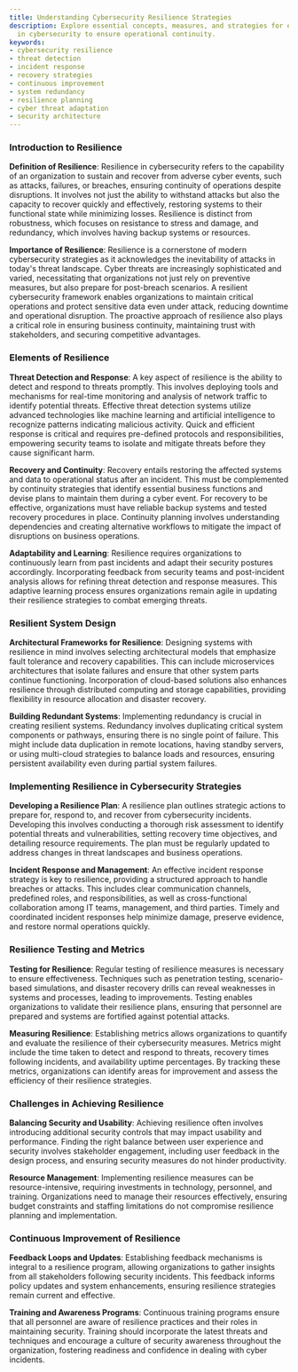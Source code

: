 ```yaml
---
title: Understanding Cybersecurity Resilience Strategies
description: Explore essential concepts, measures, and strategies for enhancing resilience
  in cybersecurity to ensure operational continuity.
keywords:
- cybersecurity resilience
- threat detection
- incident response
- recovery strategies
- continuous improvement
- system redundancy
- resilience planning
- cyber threat adaptation
- security architecture
---
```


### Introduction to Resilience

**Definition of Resilience**: Resilience in cybersecurity refers to the capability of an organization to sustain and recover from adverse cyber events, such as attacks, failures, or breaches, ensuring continuity of operations despite disruptions. It involves not just the ability to withstand attacks but also the capacity to recover quickly and effectively, restoring systems to their functional state while minimizing losses. Resilience is distinct from robustness, which focuses on resistance to stress and damage, and redundancy, which involves having backup systems or resources.

**Importance of Resilience**: Resilience is a cornerstone of modern cybersecurity strategies as it acknowledges the inevitability of attacks in today's threat landscape. Cyber threats are increasingly sophisticated and varied, necessitating that organizations not just rely on preventive measures, but also prepare for post-breach scenarios. A resilient cybersecurity framework enables organizations to maintain critical operations and protect sensitive data even under attack, reducing downtime and operational disruption. The proactive approach of resilience also plays a critical role in ensuring business continuity, maintaining trust with stakeholders, and securing competitive advantages.

### Elements of Resilience

**Threat Detection and Response**: A key aspect of resilience is the ability to detect and respond to threats promptly. This involves deploying tools and mechanisms for real-time monitoring and analysis of network traffic to identify potential threats. Effective threat detection systems utilize advanced technologies like machine learning and artificial intelligence to recognize patterns indicating malicious activity. Quick and efficient response is critical and requires pre-defined protocols and responsibilities, empowering security teams to isolate and mitigate threats before they cause significant harm.

**Recovery and Continuity**: Recovery entails restoring the affected systems and data to operational status after an incident. This must be complemented by continuity strategies that identify essential business functions and devise plans to maintain them during a cyber event. For recovery to be effective, organizations must have reliable backup systems and tested recovery procedures in place. Continuity planning involves understanding dependencies and creating alternative workflows to mitigate the impact of disruptions on business operations.

**Adaptability and Learning**: Resilience requires organizations to continuously learn from past incidents and adapt their security postures accordingly. Incorporating feedback from security teams and post-incident analysis allows for refining threat detection and response measures. This adaptive learning process ensures organizations remain agile in updating their resilience strategies to combat emerging threats.

### Resilient System Design

**Architectural Frameworks for Resilience**: Designing systems with resilience in mind involves selecting architectural models that emphasize fault tolerance and recovery capabilities. This can include microservices architectures that isolate failures and ensure that other system parts continue functioning. Incorporation of cloud-based solutions also enhances resilience through distributed computing and storage capabilities, providing flexibility in resource allocation and disaster recovery.

**Building Redundant Systems**: Implementing redundancy is crucial in creating resilient systems. Redundancy involves duplicating critical system components or pathways, ensuring there is no single point of failure. This might include data duplication in remote locations, having standby servers, or using multi-cloud strategies to balance loads and resources, ensuring persistent availability even during partial system failures.

### Implementing Resilience in Cybersecurity Strategies

**Developing a Resilience Plan**: A resilience plan outlines strategic actions to prepare for, respond to, and recover from cybersecurity incidents. Developing this involves conducting a thorough risk assessment to identify potential threats and vulnerabilities, setting recovery time objectives, and detailing resource requirements. The plan must be regularly updated to address changes in threat landscapes and business operations.

**Incident Response and Management**: An effective incident response strategy is key to resilience, providing a structured approach to handle breaches or attacks. This includes clear communication channels, predefined roles, and responsibilities, as well as cross-functional collaboration among IT teams, management, and third parties. Timely and coordinated incident responses help minimize damage, preserve evidence, and restore normal operations quickly.

### Resilience Testing and Metrics

**Testing for Resilience**: Regular testing of resilience measures is necessary to ensure effectiveness. Techniques such as penetration testing, scenario-based simulations, and disaster recovery drills can reveal weaknesses in systems and processes, leading to improvements. Testing enables organizations to validate their resilience plans, ensuring that personnel are prepared and systems are fortified against potential attacks.

**Measuring Resilience**: Establishing metrics allows organizations to quantify and evaluate the resilience of their cybersecurity measures. Metrics might include the time taken to detect and respond to threats, recovery times following incidents, and availability uptime percentages. By tracking these metrics, organizations can identify areas for improvement and assess the efficiency of their resilience strategies.

### Challenges in Achieving Resilience

**Balancing Security and Usability**: Achieving resilience often involves introducing additional security controls that may impact usability and performance. Finding the right balance between user experience and security involves stakeholder engagement, including user feedback in the design process, and ensuring security measures do not hinder productivity.

**Resource Management**: Implementing resilience measures can be resource-intensive, requiring investments in technology, personnel, and training. Organizations need to manage their resources effectively, ensuring budget constraints and staffing limitations do not compromise resilience planning and implementation.

### Continuous Improvement of Resilience

**Feedback Loops and Updates**: Establishing feedback mechanisms is integral to a resilience program, allowing organizations to gather insights from all stakeholders following security incidents. This feedback informs policy updates and system enhancements, ensuring resilience strategies remain current and effective.

**Training and Awareness Programs**: Continuous training programs ensure that all personnel are aware of resilience practices and their roles in maintaining security. Training should incorporate the latest threats and techniques and encourage a culture of security awareness throughout the organization, fostering readiness and confidence in dealing with cyber incidents.